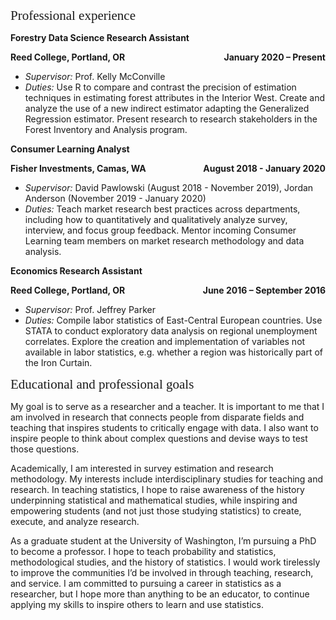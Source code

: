 <span style="font-family:Didot; font-size:1.5em;">  Professional experience </span>
<br />

**Forestry Data Science Research Assistant**
<p style="text-align:left;"> **Reed College, Portland, OR** <span style="float:right;"> **January 2020 – Present** </span> </p>

* *Supervisor:* Prof. Kelly McConville 
* *Duties:* Use R to compare and contrast the precision of estimation techniques in estimating forest attributes in the Interior West. Create and analyze the use of a new indirect estimator adapting the Generalized Regression estimator. Present research to research stakeholders in the Forest Inventory and Analysis program.  

**Consumer Learning Analyst**
<p style="text-align:left;"> **Fisher Investments, Camas, WA** <span style="float:right;"> **August 2018 - January 2020** </span> </p>
* *Supervisor:* David Pawlowski (August 2018 - November 2019), Jordan Anderson (November 2019 - January 2020)
* *Duties:* Teach market research best practices across departments, including how to quantitatively and qualitatively analyze survey, interview, and focus group feedback. Mentor incoming Consumer Learning team members on market research methodology and data analysis.  

**Economics Research Assistant**
<p style="text-align:left;"> **Reed College, Portland, OR** <span style="float:right;"> **June 2016 – September 2016** </span> </p>

* *Supervisor:* Prof. Jeffrey Parker
* *Duties:* Compile labor statistics of East-Central European countries. Use STATA to conduct exploratory data analysis on regional unemployment correlates. Explore the creation and implementation of variables not available in labor statistics, e.g. whether a region was historically part of the Iron Curtain. 

<span style="font-family:Didot; font-size:1.5em;">  Educational and professional goals </span>
<br />

My goal is to serve as a researcher and a teacher. It is important to me that I am involved in research that connects people from disparate fields and teaching that inspires students to critically engage with data. I also want to inspire people to think about complex questions and devise ways to test those questions.  

Academically, I am interested in survey estimation and research methodology. My interests include interdisciplinary studies for teaching and research. In teaching statistics, I hope to raise awareness of the history underpinning statistical and mathematical studies, while inspiring and empowering students (and not just those studying statistics) to create, execute, and analyze research. 

As a graduate student at the University of Washington, I’m pursuing a PhD to become a professor. I hope to teach probability and statistics, methodological studies, and the history of statistics. I would work tirelessly to improve the communities I’d be involved in through teaching, research, and service. I am committed to pursuing a career in statistics as a researcher, but I hope more than anything to be an educator, to continue applying my skills to inspire others to learn and use statistics.

